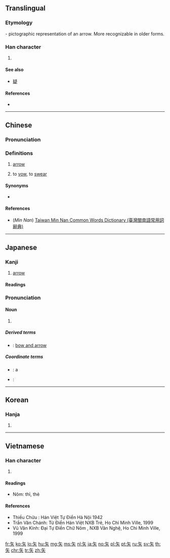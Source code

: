 {{character info/new}}
{{also|失|先|笶}}
==Translingual==
{{stroke order|type=animate}}

===Etymology===
{{Han etyl}}
{{liushu|p}} - pictographic representation of an arrow. More recognizable in older forms.

===Han character===
{{Han char|rn=111|rad=矢|as=00|sn=5|four=80430|canj=OK|ids=⿱𠂉大}}
#{{mul-kangxi radical-def}}
====See also====
* {{l|mul|弓}} [[疑]]

====References====
* {{Han ref|kx=0823.340|dkj=23929|dj=1235.220|hdz=42580.010|uh=77E2|ud=30690|bh=A5DA|bd=42458}}

----

==Chinese==
{{zh-forms}}

===Pronunciation===
{{zh-pron
|m=shǐ
|ma=Zh-shi.ogg
|c=ci2
|h=pfs=sṳ́
|mn=qz:sír/tw,xm,zz:sí
|w=2sr
|mc=y
|oc=y
|cat=n,v
}}

===Definitions===
{{zh-hanzi}}

# {{lb|zh|weapon}} [[arrow]]
# to [[vow]], to [[swear]]

====Synonyms====
* {{sense|arrow}} {{zh-l|箭}}

====References====
* (''Min Nan'') [http://twblg.dict.edu.tw/holodict_new/index.html Taiwan Min Nan Common Words Dictionary (臺灣閩南語常用詞辭典)]

----

==Japanese==

===Kanji===
{{ja-kanji|grade=2|rs=矢00}}

# [[arrow]]

====Readings====
{{ja-readings
|goon=[[し]] (shi)
|kanon=[[し]] (shi)
|kun=[[や]] (ya)
}}

===Pronunciation===
{{ja-kanjitab|や|yomi=k}}
{{ja-pron|や|acc=a}}

====Noun====
{{ja-noun|や}}

# {{l|en|arrow}}
#: {{ja-usex|光陰'''矢'''の如し。|こういん '''や''' の ごとし。|Shine and shadow, just like an '''arrow'''. → {{l|en|time flies|Time flies}} like an '''arrow'''.}}

=====Derived terms=====
* {{ja-r|弓矢|ゆみや}}: [[bow and arrow]]

=====Coordinate terms=====
* {{ja-r|弓|ゆみ}}: a {{l|en|bow}}
* {{ja-r|弓矢|ゆみや}}: {{l|en|bow and arrow}}

----

==Korean==

===Hanja===
{{ko-hanja|hangeul=시|eumhun=화살|mr=si|y=si}}

# {{defn|lang=ko|sort=矢00}}

----

==Vietnamese==

===Han character===
{{vi-hantu|[[thỉ]], [[yêu]], [[tử]], [[tủ]], [[tú]], [[siệu]]|rs=矢00}}

# {{defn|lang=vi|sort=矢00}}

====Readings====
* Nôm: thỉ, thẻ

====References====
* Thiều Chửu : Hán Việt Tự Điển Hà Nội 1942
* Trần Văn Chánh: Từ Điển Hán Việt NXB Trẻ, Ho Chi Minh Ville, 1999
* Vũ Văn Kính: Đại Tự Điển Chữ Nôm , NXB Văn Nghệ, Ho Chi Minh Ville, 1999

[[Category:CJKV radicals| ]]

[[fr:矢]]
[[ko:矢]]
[[lo:矢]]
[[hu:矢]]
[[mg:矢]]
[[ms:矢]]
[[nl:矢]]
[[ja:矢]]
[[no:矢]]
[[pl:矢]]
[[pt:矢]]
[[ru:矢]]
[[sv:矢]]
[[th:矢]]
[[chr:矢]]
[[tr:矢]]
[[zh:矢]]